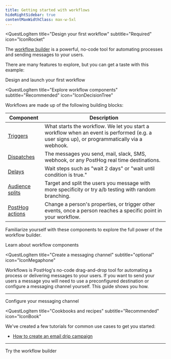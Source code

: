 ```yaml
---
title: Getting started with workflows
hideRightSidebar: true
contentMaxWidthClass: max-w-5xl
---
```




<Beta />

<QuestLog firstSpeechBubble="Let's get started!" lastSpeechBubble="Time to launch your first workflow!">

<QuestLogItem 
  title="Design your first workflow"
  subtitle="Required"
  icon="IconRocket"
>

The [workflow builder](/docs/workflows/workflow-builder) is a powerful, no-code tool for automating processes and sending messages to your users. 

<ProductScreenshot
    imageLight="https://res.cloudinary.com/dmukukwp6/image/upload/w_1600,c_limit,q_auto,f_auto/messaging_flow_light_06d64b58a8.png"
    imageDark="https://res.cloudinary.com/dmukukwp6/image/upload/w_1600,c_limit,q_auto,f_auto/messaging_flow_dark_6afdc7aab4.png"
    alt="How to create a workflow in PostHog" 
    classes="rounded"
/>

There are many features to explore, but you can get a taste with this example:

<CallToAction type="primary" to="/docs/workflows/launch-workflow">
  Design and launch your first workflow
</CallToAction>

</QuestLogItem>

<QuestLogItem 
  title="Explore workflow components"
  subtitle="Recommended"
  icon="IconDecisionTree"
>

Workflows are made up of the following building blocks:

| Component | Description |
|-----------|-------------|
| [Triggers](/docs/workflows/workflow-builder#triggers) | What starts the workflow. We let you start a workflow when an event is performed (e.g. a user signs up), or programmatically via a webhook. |
| [Dispatches](/docs/workflows/workflow-builder#dispatches) | The messages you send, mail, slack, SMS, webhook, or any PostHog real time destinations. |
| [Delays](/docs/workflows/workflow-builder#delays) | Wait steps such as "wait 2 days" or "wait until condition is true." |
| [Audience splits](/docs/workflows/workflow-builder#audience-splits) | Target and split the users you message with more specificity or try a/b testing with random branching. |
| [PostHog actions](/docs/workflows/workflow-builder#posthog-actions) | Change a person's properties, or trigger other events, once a person reaches a specific point in your workflow. |

Familiarize yourself with these components to explore the full power of the workflow builder.

<CallToAction type="primary" to="/docs/workflows/workflow-builder">
  Learn about workflow components
</CallToAction>

</QuestLogItem>

<QuestLogItem 
    title="Create a messaging channel"
    subtitle="optional"
    icon="IconMegaphone"
>

Workflows is PostHog's no-code drag-and-drop tool for automating a process or delivering messages to your users.
If you want to send your users a message you will need to use a preconfigured destination or configure a messaging channel yourself. This guide shows you how.

<ProductScreenshot
    imageLight="https://res.cloudinary.com/dmukukwp6/image/upload/w_1600,c_limit,q_auto,f_auto/create_channel_light_47b7abdc40.png"
    imageDark="https://res.cloudinary.com/dmukukwp6/image/upload/w_1600,c_limit,q_auto,f_auto/create_channel_dark_4f9adf9710.png"
    alt="How to create a messaging channel in PostHog" 
    classes="rounded"
/>

<ChannelPlatforms />

---

<CallToAction type="primary" to="/docs/workflows/configure-channels">
  Configure your messaging channel
</CallToAction>

</QuestLogItem>

<QuestLogItem 
  title="Cookbooks and recipes"
  subtitle="Recommended"
  icon="IconBook"
>

We've created a few tutorials for common use cases to get you started:

- [How to create an email drip campaign](/docs/workflows/email-drip-campaign)

---

<CallToAction type="primary" to="https://app.posthog.com/workflows/new/workflow">
  Try the workflow builder
</CallToAction>

</QuestLogItem>

</QuestLog>

